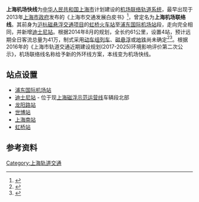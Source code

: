{{Otheruses|other=建设于[[上海市|上海市]]自[[上海东站|上海东站]]沿[[外环|外环]]至[[虹桥火车站|虹桥火车站]]的[[通勤铁路|通勤铁路]]系统|subject=建设于[[上海市|上海市]]自[[浦东国际机场站|浦东国际机场站]]经过[[龙阳路站|龙阳路站]]、[[上海南站|上海南站]]的线路|上海机场联络线}}

'''上海机场快线'''为[[中华人民共和国|中华人民共和国]][[上海市|上海市]]计划建设的[[机场联络轨道系统|机场联络轨道系统]]，最早出现于2013年[[上海市政府|上海市政府]]发布的《上海市交通发展白皮书》<ref>{{Cite book|title=上海市交通发展白皮书（2013版）|last=上海市人民政府|first=|publisher=|year=|isbn=9-787-20812-059-4|location=|pages=20}}</ref>，曾定名为'''上海机场联络线'''。其前身为[[沪杭磁悬浮交通项目|沪杭磁悬浮交通项目]]的[[虹桥火车站|虹桥火车站]]至[[浦东国际机场站|浦东国际机场站]]段，走向完全相同，并新增[[迪士尼站_(上海)|迪士尼站]]。根据2014年8月的规划，全长约61公里，设置4站，预计远期全日客流总量为41万，制式采用[[动车组列车|动车组列车]]、[[磁悬浮|磁悬浮]]或[[地铁|地铁]]尚未确定<ref>{{cite book |author = 薛新功 |title = 上海机场联络线系统制式的选择 |publisher = 城市轨道交通研究 |date=2014年8月}}</ref><ref name="2014pengpai">{{cite news | title = 网传上海机场轨交快线概念性规划，市交通委称仍在研究待定 | publisher = 澎湃新闻 | url = http://www.thepaper.cn/newsDetail_forward_1327757 | language = zh-cn | date = 2015-05-04 | accessdate = 2015-05-16 | archive-date = 2020-11-04 | archive-url = https://web.archive.org/web/20201104064331/http://www.thepaper.cn/newsDetail_forward_1327757 | dead-url = no }}</ref>。根据2016年的《上海市轨道交通近期建设规划(2017-2025)环境影响评价第二次公示》，机场联络线名称给予新的外环线方案，本线变为机场快线。
==站点设置==
*[[浦东国际机场站|浦东国际机场站]]
*[[迪士尼站_(上海)|迪士尼站]] - 位于现[[上海磁浮示范运营线|上海磁浮示范运营线]]车辆段北部
*[[龙阳路站|龙阳路站]]
*[[世博站|世博站]]
*[[上海南站|上海南站]]
*[[上海虹桥站|虹桥站]]

==参考资料==
{{reflist}}
{{上海軌道交通線路及服務}}

[[Category:上海轨道交通|Category:上海轨道交通]]
{{Shmetro-stub}}